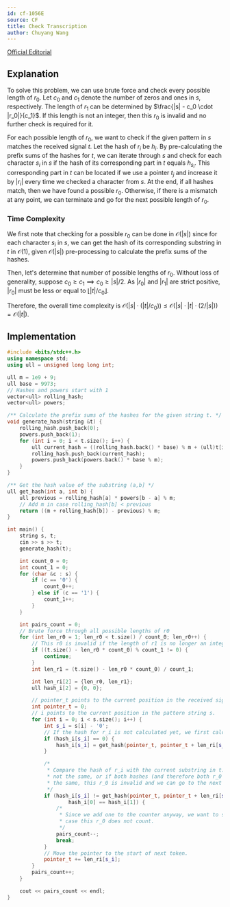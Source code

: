 ```yaml
---
id: cf-1056E
source: CF
title: Check Transcription
author: Chuyang Wang
---
```


[Official Editorial](https://codeforces.com/blog/entry/63461)

## Explanation

To solve this problem, we can use brute force and check every possible length of $r_0$. Let $c_0$ and $c_1$ denote the number of zeros and ones in $s$, respectively. The length of $r_1$ can be determined by $\frac{|s| - c_0 \cdot |r_0|}{c_1}$. If this length is not an integer, then this $r_0$ is invalid and no further check is required for it.  

For each possible length of $r_0$, we want to check if the given pattern in $s$ matches the received signal $t$. Let the hash of $r_i$ be $h_i$. By pre-calculating the prefix sums of the hashes for $t$, we can iterate through $s$ and check for each character $s_i$ in $s$ if the hash of its corresponding part in $t$ equals $h_{s_i}$. This corresponding part in $t$ can be located if we use a pointer $t_j$ and increase it by $|r_i|$ every time we checked a character from $s$. At the end, if all hashes match, then we have found a possible $r_0$. Otherwise, if there is a mismatch at any point, we can terminate and go for the next possible length of $r_0$. 

### Time Complexity

We first note that checking for a possible $r_0$ can be done in $\mathcal{O}(|s|)$ since for each character $s_i$ in $s$, we can get the hash of its corresponding substring in $t$ in $\mathcal{O}(1)$, given $\mathcal{O}(|s|)$ pre-processing to calculate the prefix sums of the hashes. 

Then, let's determine that number of possible lengths of $r_0$. Without loss of generality, suppose $c_0 \geq c_1 \implies c_0 \geq |s| / 2$. As $|r_0|$ and $|r_1|$ are strict positive, $|r_0|$ must be less or equal to $\lfloor |t| / c_0 \rfloor$. 

Therefore, the overall time complexity is $\mathcal{O} (|s| \cdot (|t| / c_0)) \leq \mathcal{O} (|s| \cdot |t| \cdot (2 / |s|)) = \mathcal{O} (|t|)$. 

## Implementation

<LanguageSection>

<CPPSection>

```cpp
#include <bits/stdc++.h>
using namespace std;
using ull = unsigned long long int;

ull m = 1e9 + 9;
ull base = 9973;
// Hashes and powers start with 1
vector<ull> rolling_hash;
vector<ull> powers;

/** Calculate the prefix sums of the hashes for the given string t. */
void generate_hash(string &t) {
	rolling_hash.push_back(0);
	powers.push_back(1);
	for (int i = 0; i < t.size(); i++) {
		ull current_hash = ((rolling_hash.back() * base) % m + (ull)t[i]) % m;
		rolling_hash.push_back(current_hash);
		powers.push_back(powers.back() * base % m);
	}
}

/** Get the hash value of the substring (a,b] */
ull get_hash(int a, int b) {
	ull previous = rolling_hash[a] * powers[b - a] % m;
	// Add m in case rolling_hash[b] < previous
	return ((m + rolling_hash[b]) - previous) % m;
}

int main() {
	string s, t;
	cin >> s >> t;
	generate_hash(t);

	int count_0 = 0;
	int count_1 = 0;
	for (char &c : s) {
		if (c == '0') {
			count_0++;
		} else if (c == '1') {
			count_1++;
		}
	}

	int pairs_count = 0;
	// Brute force through all possible lengths of r0
	for (int len_r0 = 1; len_r0 < t.size() / count_0; len_r0++) {
		// This r0 is invalid if the length of r1 is no longer an integer
		if ((t.size() - len_r0 * count_0) % count_1 != 0) {
			continue;
		}
		int len_r1 = (t.size() - len_r0 * count_0) / count_1;

		int len_ri[2] = {len_r0, len_r1};
		ull hash_i[2] = {0, 0};

		// pointer_t points to the current position in the received signal t.
		int pointer_t = 0;
		// i points to the current position in the pattern string s.
		for (int i = 0; i < s.size(); i++) {
			int s_i = s[i] - '0';
			// If the hash for r_i is not calculated yet, we first calculate this.
			if (hash_i[s_i] == 0) {
				hash_i[s_i] = get_hash(pointer_t, pointer_t + len_ri[s_i]);
			}

			/*
			 * Compare the hash of r_i with the current substring in t. If they are
			 * not the same, or if both hashes (and therefore both r_0 and r_1) are
			 * the same, this r_0 is invalid and we can go to the next possibility.
			 */
			if (hash_i[s_i] != get_hash(pointer_t, pointer_t + len_ri[s_i]) ||
					hash_i[0] == hash_i[1]) {
				/*
				 * Since we add one to the counter anyway, we want to subtract one in
				 * case this r_0 does not count.
				 */
				pairs_count--;
				break;
			}
			// Move the pointer to the start of next token.
			pointer_t += len_ri[s_i];
		}
		pairs_count++;
	}

	cout << pairs_count << endl;
}
```
</CPPSection>

</LanguageSection>
